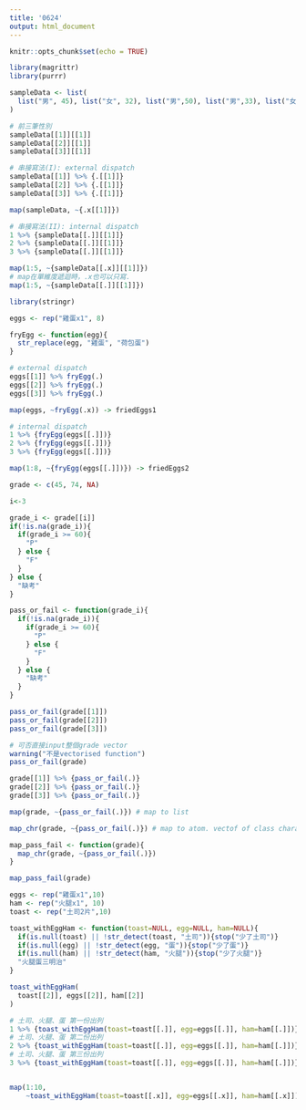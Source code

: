 ```yaml
---
title: '0624'
output: html_document
---
```


```r
knitr::opts_chunk$set(echo = TRUE)
```

```r
library(magrittr)
library(purrr)

sampleData <- list(
  list("男", 45), list("女", 32), list("男",50), list("男",33), list("女", 21)
)

# 前三筆性別
sampleData[[1]][[1]]
sampleData[[2]][[1]]
sampleData[[3]][[1]]

# 串接寫法(I): external dispatch
sampleData[[1]] %>% {.[[1]]} 
sampleData[[2]] %>% {.[[1]]}
sampleData[[3]] %>% {.[[1]]}

map(sampleData, ~{.x[[1]]})

# 串接寫法(II): internal dispatch
1 %>% {sampleData[[.]][[1]]}  
2 %>% {sampleData[[.]][[1]]}  
3 %>% {sampleData[[.]][[1]]}

map(1:5, ~{sampleData[[.x]][[1]]})
# map在單維度遞迴時，.x也可以只寫.
map(1:5, ~{sampleData[[.]][[1]]})
```

```r
library(stringr)

eggs <- rep("雞蛋x1", 8)

fryEgg <- function(egg){
  str_replace(egg, "雞蛋", "荷包蛋")
}

# external dispatch
eggs[[1]] %>% fryEgg(.)
eggs[[2]] %>% fryEgg(.)
eggs[[3]] %>% fryEgg(.)

map(eggs, ~fryEgg(.x)) -> friedEggs1

# internal dispatch
1 %>% {fryEgg(eggs[[.]])}
2 %>% {fryEgg(eggs[[.]])}
3 %>% {fryEgg(eggs[[.]])}

map(1:8, ~{fryEgg(eggs[[.]])}) -> friedEggs2
```

```r
grade <- c(45, 74, NA)

i<-3

grade_i <- grade[[i]]
if(!is.na(grade_i)){
  if(grade_i >= 60){
    "P"
  } else {
    "F"
  }
} else {
  "缺考"
}
```

```r
pass_or_fail <- function(grade_i){
  if(!is.na(grade_i)){
    if(grade_i >= 60){
      "P"
    } else {
      "F"
    }
  } else {
    "缺考"
  }
}

pass_or_fail(grade[[1]])
pass_or_fail(grade[[2]])
pass_or_fail(grade[[3]])

# 可否直接input整個grade vector
warning("不是vectorised function")
pass_or_fail(grade)
```

```r
grade[[1]] %>% {pass_or_fail(.)}
grade[[2]] %>% {pass_or_fail(.)}
grade[[3]] %>% {pass_or_fail(.)}

map(grade, ~{pass_or_fail(.)}) # map to list

map_chr(grade, ~{pass_or_fail(.)}) # map to atom. vectof of class character

map_pass_fail <- function(grade){
  map_chr(grade, ~{pass_or_fail(.)})
}

map_pass_fail(grade)
```

```r
eggs <- rep("雞蛋x1",10)
ham <- rep("火腿x1", 10)
toast <- rep("土司2片",10)

toast_withEggHam <- function(toast=NULL, egg=NULL, ham=NULL){
  if(is.null(toast) || !str_detect(toast, "土司")){stop("少了土司")}
  if(is.null(egg) || !str_detect(egg, "蛋")){stop("少了蛋")}
  if(is.null(ham) || !str_detect(ham, "火腿")){stop("少了火腿")}
  "火腿蛋三明治"
}

toast_withEggHam(
  toast[[2]], eggs[[2]], ham[[2]]
)

# 土司、火腿、蛋 第一份出列
1 %>% {toast_withEggHam(toast=toast[[.]], egg=eggs[[.]], ham=ham[[.]])}
# 土司、火腿、蛋 第二份出列
2 %>% {toast_withEggHam(toast=toast[[.]], egg=eggs[[.]], ham=ham[[.]])}
# 土司、火腿、蛋 第三份出列
3 %>% {toast_withEggHam(toast=toast[[.]], egg=eggs[[.]], ham=ham[[.]])}


map(1:10,
    ~toast_withEggHam(toast=toast[[.x]], egg=eggs[[.x]], ham=ham[[.x]]))
```

```r

```

```r

```

```r

```

```r

```

```r

```

```r

```

```r

```

```r

```

```r

```

```r

```

```r

```

```r

```

```r

```

```r

```

```r

```

```r

```

```r

```

```r

```

```r

```

```r

```

```r

```

```r

```

```r

```

```r

```

```r

```

```r

```